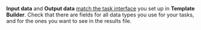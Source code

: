 **Input data** and **Output data** [match the task interface](/docs/template-builder/operations/create-specs) you set up in **Template Builder**. Check that there are fields for all data types you use for your tasks, and for the ones you want to see in the results file.
